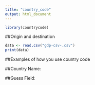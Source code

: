 ```yaml
---
title: "country_code"
output: html_document
---
```


```r
library(countrycode)
```


##Origin and destination

```r
data <- read.csv("gdp-csv-.csv")
print(data)
```

##Examples of how you use country code

##Country Name:

##Guess Field:


